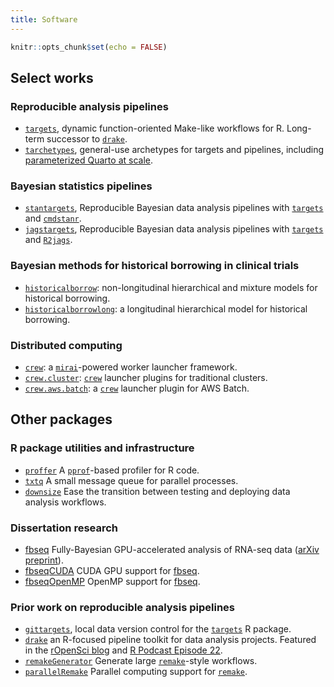 ```yaml
---
title: Software
---
```


```r
knitr::opts_chunk$set(echo = FALSE)
```

## Select works

### Reproducible analysis pipelines

- [`targets`](https://github.com/ropensci/targets), dynamic function-oriented Make-like workflows for R. Long-term successor to [`drake`](https://github.com/ropensci/drake).
- [`tarchetypes`](https://github.com/ropensci/tarchetypes), general-use archetypes for targets and pipelines, including [parameterized Quarto at scale](https://docs.ropensci.org/tarchetypes/reference/tar_quarto_rep.html).

### Bayesian statistics pipelines

- [`stantargets`](https://github.com/ropensci/stantargets), Reproducible Bayesian data analysis pipelines with [`targets`](https://github.com/ropensci/targets) and [`cmdstanr`](https://github.com/stan-dev/cmdstanr). 
- [`jagstargets`](https://github.com/ropensci/stantargets), Reproducible Bayesian data analysis pipelines with [`targets`](https://github.com/ropensci/targets) and [`R2jags`](https://github.com/suyusung/R2jags).

### Bayesian methods for historical borrowing in clinical trials

- [`historicalborrow`](https://github.com/wlandau/historicalborrow): non-longitudinal hierarchical and mixture models for historical borrowing.
- [`historicalborrowlong`](https://github.com/wlandau/historicalborrowlong): a longitudinal hierarchical model for historical borrowing.

### Distributed computing

- [`crew`](https://github.com/wlandau/crew): a [`mirai`](https://github.com/shikokuchuo/mirai)-powered worker launcher framework.
- [`crew.cluster`](https://github.com/wlandau/crew.cluster): [`crew`](https://github.com/wlandau/crew) launcher plugins for traditional clusters.
- [`crew.aws.batch`](https://github.com/wlandau/crew.aws.batch): a [`crew`](https://github.com/wlandau/crew) launcher plugin for AWS Batch.

## Other packages

### R package utilities and infrastructure

- [`proffer`](https://github.com/r-prof/proffer) A [`pprof`](https://github.com/google/pprof)-based profiler for R code.
- [`txtq`](https://github.com/wlandau/txtq) A small message queue for parallel processes.
- [`downsize`](https://github.com/wlandau/downsize) Ease the transition between testing and deploying data analysis workflows.

### Dissertation research

- [fbseq](https://github.com/wlandau/fbseq) Fully-Bayesian GPU-accelerated analysis of RNA-seq data ([arXiv preprint](http://arxiv.org/abs/1606.06659)).
- [fbseqCUDA](https://github.com/wlandau/fbseqCUDA) CUDA GPU support for [fbseq](https://github.com/wlandau/fbseq).
- [fbseqOpenMP](https://github.com/wlandau/fbseqOpenMP) OpenMP support for [fbseq](https://github.com/wlandau/fbseq).

### Prior work on reproducible analysis pipelines

- [`gittargets`](https://github.com/ropensci/gittargets), local data version control for the [`targets`](https://github.com/ropensci/targets) R package.
- [`drake`](https://github.com/ropensci/drake) an R-focused pipeline toolkit for data analysis projects. Featured in the [rOpenSci blog](https://ropensci.org/blog/2018/02/06/drake/) and [R Podcast Episode 22](https://r-podcast.org/episode/022-diving-in-to-drake-with-will-landau/).
- [`remakeGenerator`](https://www.github.com/wlandau/remakeGenerator) Generate large [`remake`](https://github.com/richfitz/remake)-style workflows.
- [`parallelRemake`](https://www.github.com/wlandau/parallelRemake) Parallel computing support for [`remake`](https://github.com/richfitz/remake).
